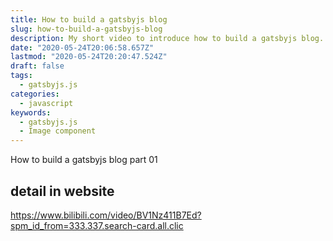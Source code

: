 ```yaml
---
title: How to build a gatsbyjs blog
slug: how-to-build-a-gatsbyjs-blog
description: My short video to introduce how to build a gatsbyjs blog.
date: "2020-05-24T20:06:58.657Z"
lastmod: "2020-05-24T20:20:47.524Z"
draft: false
tags:
  - gatsbyjs.js
categories:
  - javascript
keywords:
  - gatsbyjs.js
  - Image component
---
```


How to build a gatsbyjs blog part 01

## detail in website

https://www.bilibili.com/video/BV1Nz411B7Ed?spm_id_from=333.337.search-card.all.clic
